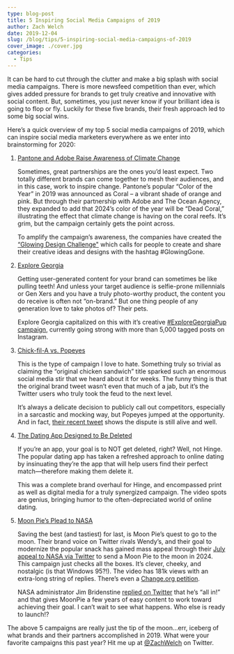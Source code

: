 ```yaml
---
type: blog-post
title: 5 Inspiring Social Media Campaigns of 2019
author: Zach Welch
date: 2019-12-04
slug: /blog/tips/5-inspiring-social-media-campaigns-of-2019
cover_image: ./cover.jpg
categories:
  - Tips
---
```


It can be hard to cut through the clutter and make a big splash with social media campaigns. There is more newsfeed competition than ever, which gives added pressure for brands to get truly creative and innovative with social content. But, sometimes, you just never know if your brilliant idea is going to flop or fly. Luckily for these five brands, their fresh approach led to some big social wins.

Here’s a quick overview of my top 5 social media campaigns of 2019, which can inspire social media marketers everywhere as we enter into brainstorming for 2020:

1. [Pantone and Adobe Raise Awareness of Climate Change](https://www.adweek.com/creativity/pantone-and-adobe-created-a-color-line-based-on-how-coral-is-reacting-to-climate-change/)

   Sometimes, great partnerships are the ones you’d least expect. Two totally different brands can come together to mesh their audiences, and in this case, work to inspire change. Pantone’s popular “Color of the Year” in 2019 was announced as Coral – a vibrant shade of orange and pink. But through their partnership with Adobe and The Ocean Agency, they expanded to add that 2024’s color of the year will be “Dead Coral,” illustrating the effect that climate change is having on the coral reefs. It’s grim, but the campaign certainly gets the point across.

   To amplify the campaign’s awareness, the companies have created the [“Glowing Design Challenge"](https://www.glowing.org/) which calls for people to create and share their creative ideas and designs with the hashtag #GlowingGone.

2. [Explore Georgia](https://www.instagram.com/exploregeorgia/?hl=en)

   Getting user-generated content for your brand can sometimes be like pulling teeth! And unless your target audience is selfie-prone millennials or Gen Xers and you have a truly photo-worthy product, the content you do receive is often not “on-brand.” But one thing people of any generation love to take photos of? Their pets.

   Explore Georgia capitalized on this with it’s creative [#ExploreGeorgiaPup campaign](https://www.instagram.com/explore/tags/exploregeorgiapup/?hl=en), currently going strong with more than 5,000 tagged posts on Instagram.

3. [Chick-fil-A vs. Popeyes](https://consent.yahoo.com/collectConsent?sessionId=1_cc-session_2696a59d-9f36-477a-98da-9ea8c9d3e536&lang=en-gb&inline=false)

   This is the type of campaign I love to hate. Something truly so trivial as claiming the “original chicken sandwich” title sparked such an enormous social media stir that we heard about it for weeks. The funny thing is that the original brand tweet wasn’t even that much of a jab, but it’s the Twitter users who truly took the feud to the next level.

   It’s always a delicate decision to publicly call out competitors, especially in a sarcastic and mocking way, but Popeyes jumped at the opportunity. And in fact, [their recent tweet](https://twitter.com/PopeyesChicken/status/1197587478036697090?ref_src=twsrc%5Etfw%7Ctwcamp%5Etweetembed%7Ctwterm%5E1197587478036697090&ref_url=http%3A%2F%2Fwww.businessinsider.com%2Fpopeyes-tweets-shade-at-chick-fil-a-original-chicken-sandwich-2019-11) shows the dispute is still alive and well.

4. [The Dating App Designed to Be Deleted](https://adage.com/creativity/work/hinge-dating-app-designed-be-deleted/2190756)

   If you’re an app, your goal is to NOT get deleted, right? Well, not Hinge. The popular dating app has taken a refreshed approach to online dating by insinuating they’re the app that will help users find their perfect match—therefore making them delete it.

   This was a complete brand overhaul for Hinge, and encompassed print as well as digital media for a truly synergized campaign. The video spots are genius, bringing humor to the often-depreciated world of online dating.

5. [Moon Pie’s Plead to NASA](https://www.cnet.com/news/nasa-leader-is-cool-with-sending-a-moonpie-to-the-moon/)

   Saving the best (and tastiest) for last, is Moon Pie’s quest to go to the moon. Their brand voice on Twitter rivals Wendy’s, and their goal to modernize the popular snack has gained mass appeal through their [July appeal to NASA via Twitter](https://twitter.com/MoonPie/status/1146536404807278594?s=20) to send a Moon Pie to the moon in 2024. This campaign just checks all the boxes. It’s clever, cheeky, and nostalgic (is that Windows 95?!). The video has 181k views with an extra-long string of replies. There’s even a [Change.org petition](https://www.change.org/p/nasa-put-a-moonpie-on-the-moon-a19c9e40-7126-4be7-8250-c97af70bb6ba?recruiter=975522442&utm_source=share_petition&utm_medium=copylink&utm_campaign=share_petition).

   NASA administrator Jim Bridenstine [replied on Twitter](https://twitter.com/JimBridenstine/status/1147169272696856577?ref_src=twsrc%5Etfw%7Ctwcamp%5Etweetembed%7Ctwterm%5E1147169272696856577&ref_url=https%3A%2F%2Fwww.cnet) that he’s “all in!” and that gives MoonPie a few years of easy content to work toward achieving their goal. I can’t wait to see what happens. Who else is ready to launch!?

The above 5 campaigns are really just the tip of the moon...err, iceberg of what brands and their partners accomplished in 2019. What were your favorite campaigns this past year? Hit me up at [@ZachWelch](https://twitter.com/zachwelch) on Twitter.
